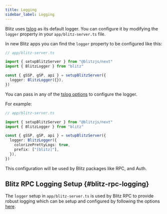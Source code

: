 ```yaml
---
title: Logging
sidebar_label: Logging
---
```


Blitz uses [tslog](https://tslog.js.org) as its default logger. You can
configure it by modifying the `logger` property in your
`app/blitz-server.ts` file.

In new Blitz apps you can find the `logger` property to be configured like
this:

```ts
// app/blitz-server.ts

import { setupBlitzServer } from "@blitzjs/next"
import { BlitzLogger } from "blitz"

const { gSSP, gSP, api } = setupBlitzServer({
  logger: BlitzLogger({}),
})
```

You can pass in any of the
[tslog options](https://tslog.js.org/#/?id=settings) to configure the
logger.

For example:

```ts
// app/blitz-server.ts

import { setupBlitzServer } from "@blitzjs/next"
import { BlitzLogger } from "blitz"

const { gSSP, gSP, api } = setupBlitzServer({
  logger: BlitzLogger({
    colorizePrettyLogs: true,
    prefix: ["[blitz]"],
  }),
})
```

This configuration will be used by Blitz packages like RPC, and Auth.

## Blitz RPC Logging Setup {#blitz-rpc-logging}

The `logger` setup in `app/blitz-server.ts` is used by Blitz RPC to provide robust logging which can be setup and configured by following the options [here](https://blitzjs-com-git-siddhsuresh-blitz-rpc-verbose-blitzjs.vercel.app/docs/rpc-config#blitz-rpc-logging).

